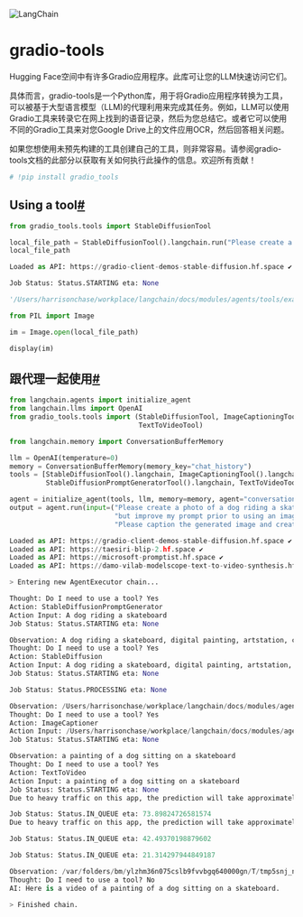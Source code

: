 

<Head>
  <script>
    {
      `(function() {
         var _hmt = _hmt || [];
(function() {
  var hm = document.createElement("script");
  hm.src = "https://hm.baidu.com/hm.js?e60fb290e204e04c5cb6f79b0ac1e697";
  var s = document.getElementsByTagName("script")[0]; 
  s.parentNode.insertBefore(hm, s);
})();
       })();`
    }
  </script>
</Head>

![LangChain](https://pica.zhimg.com/50/v2-56e8bbb52aa271012541c1fe1ceb11a2_r.gif)



gradio-tools
===============

Hugging Face空间中有许多Gradio应用程序。此库可让您的LLM快速访问它们。

具体而言，gradio-tools是一个Python库，用于将Gradio应用程序转换为工具，可以被基于大型语言模型（LLM)的代理利用来完成其任务。例如，LLM可以使用Gradio工具来转录它在网上找到的语音记录，然后为您总结它。或者它可以使用不同的Gradio工具来对您Google Drive上的文件应用OCR，然后回答相关问题。

如果您想使用未预先构建的工具创建自己的工具，则非常容易。请参阅gradio-tools文档的此部分以获取有关如何执行此操作的信息。欢迎所有贡献！

```  python
# !pip install gradio_tools

```

Using a tool[#](#using-a-tool "Permalink to this headline")
-----------------------------------------------------------

```  python
from gradio_tools.tools import StableDiffusionTool

```

```  python
local_file_path = StableDiffusionTool().langchain.run("Please create a photo of a dog riding a skateboard")
local_file_path

```

```  python
Loaded as API: https://gradio-client-demos-stable-diffusion.hf.space ✔

Job Status: Status.STARTING eta: None

```

```  python
'/Users/harrisonchase/workplace/langchain/docs/modules/agents/tools/examples/b61c1dd9-47e2-46f1-a47c-20d27640993d/tmp4ap48vnm.jpg'

```

```  python
from PIL import Image

```

```  python
im = Image.open(local_file_path)

```

```  python
display(im)

```



跟代理一起使用[#](#using-within-an-agent "Permalink to this headline")
-----------------------------------------------------------------------------

```  python
from langchain.agents import initialize_agent
from langchain.llms import OpenAI
from gradio_tools.tools import (StableDiffusionTool, ImageCaptioningTool, StableDiffusionPromptGeneratorTool,
                                TextToVideoTool)

from langchain.memory import ConversationBufferMemory

llm = OpenAI(temperature=0)
memory = ConversationBufferMemory(memory_key="chat_history")
tools = [StableDiffusionTool().langchain, ImageCaptioningTool().langchain,
         StableDiffusionPromptGeneratorTool().langchain, TextToVideoTool().langchain]

agent = initialize_agent(tools, llm, memory=memory, agent="conversational-react-description", verbose=True)
output = agent.run(input=("Please create a photo of a dog riding a skateboard "
                          "but improve my prompt prior to using an image generator."
                          "Please caption the generated image and create a video for it using the improved prompt."))

```

```  python
Loaded as API: https://gradio-client-demos-stable-diffusion.hf.space ✔
Loaded as API: https://taesiri-blip-2.hf.space ✔
Loaded as API: https://microsoft-promptist.hf.space ✔
Loaded as API: https://damo-vilab-modelscope-text-to-video-synthesis.hf.space ✔

> Entering new AgentExecutor chain...

Thought: Do I need to use a tool? Yes
Action: StableDiffusionPromptGenerator
Action Input: A dog riding a skateboard
Job Status: Status.STARTING eta: None

Observation: A dog riding a skateboard, digital painting, artstation, concept art, smooth, sharp focus, illustration, art by artgerm and greg rutkowski and alphonse mucha
Thought: Do I need to use a tool? Yes
Action: StableDiffusion
Action Input: A dog riding a skateboard, digital painting, artstation, concept art, smooth, sharp focus, illustration, art by artgerm and greg rutkowski and alphonse mucha
Job Status: Status.STARTING eta: None

Job Status: Status.PROCESSING eta: None

Observation: /Users/harrisonchase/workplace/langchain/docs/modules/agents/tools/examples/2e280ce4-4974-4420-8680-450825c31601/tmpfmiz2g1c.jpg
Thought: Do I need to use a tool? Yes
Action: ImageCaptioner
Action Input: /Users/harrisonchase/workplace/langchain/docs/modules/agents/tools/examples/2e280ce4-4974-4420-8680-450825c31601/tmpfmiz2g1c.jpg
Job Status: Status.STARTING eta: None

Observation: a painting of a dog sitting on a skateboard
Thought: Do I need to use a tool? Yes
Action: TextToVideo
Action Input: a painting of a dog sitting on a skateboard
Job Status: Status.STARTING eta: None
Due to heavy traffic on this app, the prediction will take approximately 73 seconds.For faster predictions without waiting in queue, you may duplicate the space using: Client.duplicate(damo-vilab/modelscope-text-to-video-synthesis)

Job Status: Status.IN_QUEUE eta: 73.89824726581574
Due to heavy traffic on this app, the prediction will take approximately 42 seconds.For faster predictions without waiting in queue, you may duplicate the space using: Client.duplicate(damo-vilab/modelscope-text-to-video-synthesis)

Job Status: Status.IN_QUEUE eta: 42.49370198879602

Job Status: Status.IN_QUEUE eta: 21.314297944849187

Observation: /var/folders/bm/ylzhm36n075cslb9fvvbgq640000gn/T/tmp5snj_nmzf20_cb3m.mp4
Thought: Do I need to use a tool? No
AI: Here is a video of a painting of a dog sitting on a skateboard.

> Finished chain.

```

